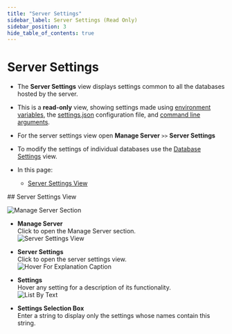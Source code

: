 ```yaml
---
title: "Server Settings"
sidebar_label: Server Settings (Read Only)
sidebar_position: 3
hide_table_of_contents: true
---
```



# Server Settings
<Admonition type="note" title="Note">

* The **Server Settings** view displays settings common to all the databases 
  hosted by the server.  
* This is a **read-only** view, showing settings made using 
  [environment variables](../../server/configuration/configuration-options#environment-variables), 
  the [settings.json](../../server/configuration/configuration-options#settings.json) 
  configuration file, and [command line arguments](../../server/configuration/configuration-options#command-line-arguments).  
* For the server settings view open **Manage Server** `>>` **Server Settings**  
* To modify the settings of individual databases use the [Database Settings](../../studio/database/settings/database-settings) view.  

* In this page:  
  * [Server Settings View](../../studio/server/server-settings#server-settings-view)  

</Admonition>
## Server Settings View

![Manage Server Section](./assets/server-settings_manage-server-section.png)

* **Manage Server**  
  Click to open the Manage Server section.  
![Server Settings View](./assets/server-settings_server-settings-view.png)

* **Server Settings**  
  Click to open the server settings view.  
![Hover For Explanation Caption](./assets/server-settings_hover-for-explanation-caption.png)

* **Settings**  
  Hover any setting for a description of its functionality.  
![List By Text](./assets/server-settings_list-by-text.png)

* **Settings Selection Box**  
  Enter a string to display only the settings whose names contain this string.  



